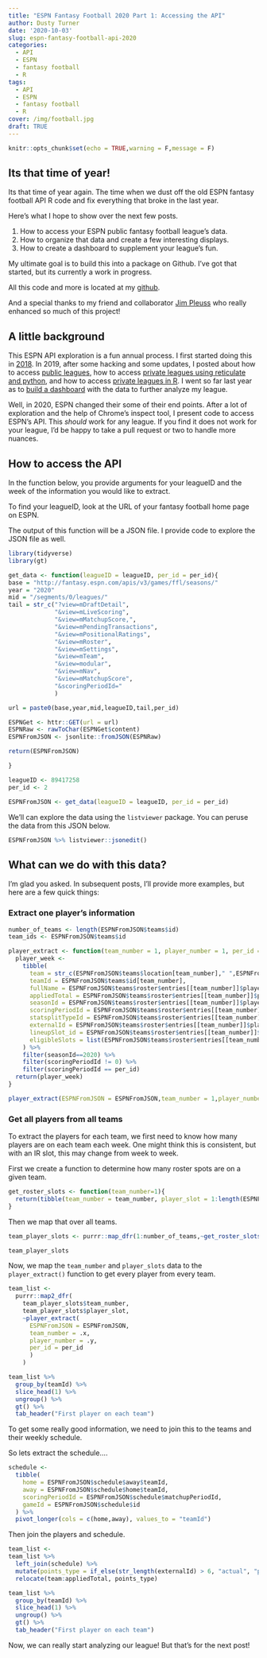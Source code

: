 ```yaml
---
title: "ESPN Fantasy Football 2020 Part 1: Accessing the API"
author: Dusty Turner
date: '2020-10-03'
slug: espn-fantasy-football-api-2020
categories:
  - API
  - ESPN
  - fantasy football
  - R
tags:
  - API
  - ESPN
  - fantasy football
  - R
cover: /img/football.jpg
draft: TRUE
---
```


```r
knitr::opts_chunk$set(echo = TRUE,warning = F,message = F)
```

## Its that time of year!

Its that time of year again.  The time when we dust off the old ESPN fantasy football API R code and fix everything that broke in the last year.  

Here's what I hope to show over the next few posts.

1. How to access your ESPN public fantasy football league's data.
2. How to organize that data and create a few interesting displays.
3. How to create a dashboard to supplement your league's fun.

My ultimate goal is to build this into a package on Github.  I've got that started, but its currently a work in progress.  

All this code and more is located at my [github](https://github.com/dusty-turner/fantasyfootball2020).

And a special thanks to my friend and collaborator [Jim Pleuss](https://www.linkedin.com/in/jim-pleuss-0a10bb81/) who really enhanced so much of this project!

## A little background

This ESPN API exploration is a fun annual process.  I first started doing this in [2018](https://www.dustysturner.com/post/espn-yahoo-api-navigation/).  In 2019, after some hacking and some updates, I posted about how to access [public leagues](https://www.dustysturner.com/post/espn-fantasy-football-v3-api-an-r-solution/), how to access [private leagues using reticulate and python](https://www.dustysturner.com/post/espn-fantasy-football-v3-api-for-private-leagues-python-through-r/), and how to access [private leagues in R](https://www.dustysturner.com/post/espn-fantasy-football-v3-api-for-private-leagues-an-r-solution-finally/).  I went so far last year as to [build a dashboard](https://www.dustysturner.com/post/fantasy-football-2019-analysis/) with the data to further analyze my league.

Well, in 2020, ESPN changed their some of their end points.  After a lot of exploration and the help of Chrome's inspect tool, I present code to access ESPN's API.  This *should* work for any league.  If you find it does not work for your league, I'd be happy to take a pull request or two to handle more nuances.

## How to access the API

In the function below, you provide arguments for your leagueID and the week of the information you would like to extract.

To find your leagueID, look at the URL of your fantasy football home page on ESPN.

The output of this function will be a JSON file.  I provide code to explore the JSON file as well.  

```r
library(tidyverse)
library(gt)

get_data <- function(leagueID = leagueID, per_id = per_id){
base = "http://fantasy.espn.com/apis/v3/games/ffl/seasons/"
year = "2020"
mid = "/segments/0/leagues/"
tail = str_c("?view=mDraftDetail",
             "&view=mLiveScoring",
             "&view=mMatchupScore,",
             "&view=mPendingTransactions",
             "&view=mPositionalRatings",
             "&view=mRoster",
             "&view=mSettings",
             "&view=mTeam",
             "&view=modular",
             "&view=mNav",
             "&view=mMatchupScore",
             "&scoringPeriodId="
             )

url = paste0(base,year,mid,leagueID,tail,per_id)

ESPNGet <- httr::GET(url = url)
ESPNRaw <- rawToChar(ESPNGet$content)
ESPNFromJSON <- jsonlite::fromJSON(ESPNRaw)

return(ESPNFromJSON)

}

leagueID <- 89417258
per_id <- 2

ESPNFromJSON <- get_data(leagueID = leagueID, per_id = per_id)
```

We'll can explore the data using the `listviewer` package. You can peruse the data from this JSON below.

```r
ESPNFromJSON %>% listviewer::jsonedit()
```

## What can we do with this data?

I'm glad you asked.  In subsequent posts, I'll provide more examples, but here are a few quick things:

### Extract one player's information

```r

number_of_teams <- length(ESPNFromJSON$teams$id)
team_ids <- ESPNFromJSON$teams$id

player_extract <- function(team_number = 1, player_number = 1, per_id = per_id, ESPNFromJSON = ESPNFromJSON){
  player_week <-
    tibble(
      team = str_c(ESPNFromJSON$teams$location[team_number]," ",ESPNFromJSON$teams$nickname[team_number]),
      teamId = ESPNFromJSON$teams$id[team_number],
      fullName = ESPNFromJSON$teams$roster$entries[[team_number]]$playerPoolEntry$player$fullName[player_number],
      appliedTotal = ESPNFromJSON$teams$roster$entries[[team_number]]$playerPoolEntry$player$stats[[player_number]]$appliedTotal,
      seasonId = ESPNFromJSON$teams$roster$entries[[team_number]]$playerPoolEntry$player$stats[[player_number]]$seasonId,
      scoringPeriodId = ESPNFromJSON$teams$roster$entries[[team_number]]$playerPoolEntry$player$stats[[player_number]]$scoringPeriodId,
      statsplitTypeId = ESPNFromJSON$teams$roster$entries[[team_number]]$playerPoolEntry$player$stats[[player_number]]$statSplitTypeId,
      externalId = ESPNFromJSON$teams$roster$entries[[team_number]]$playerPoolEntry$player$stats[[player_number]]$externalId,
      lineupSlot_id = ESPNFromJSON$teams$roster$entries[[team_number]]$lineupSlotId[player_number],
      eligibleSlots = list(ESPNFromJSON$teams$roster$entries[[team_number]]$playerPoolEntry$player$eligibleSlots[[player_number]])
    ) %>%
    filter(seasonId==2020) %>%
    filter(scoringPeriodId != 0) %>%
    filter(scoringPeriodId == per_id)
  return(player_week)
}

player_extract(ESPNFromJSON = ESPNFromJSON,team_number = 1,player_number = 1,per_id = per_id) %>% gt()
```

### Get all players from all teams

To extract the players for each team, we first need to know how many players are on each team each week.  One might think this is consistent, but with an IR slot, this may change from week to week.

First we create a function to determine how many roster spots are on a given team.

```r
get_roster_slots <- function(team_number=1){
  return(tibble(team_number = team_number, player_slot = 1:length(ESPNFromJSON$teams$roster$entries[[team_number]]$playerPoolEntry$player$stats)))
}
```

Then we map that over all teams.

```r
team_player_slots <- purrr::map_dfr(1:number_of_teams,~get_roster_slots(team_number = .x))

team_player_slots
```

Now, we map the `team_number` and `player_slots` data to the `player_extract()` function to get every player from every team. 

```r
team_list <- 
  purrr::map2_dfr(
    team_player_slots$team_number,
    team_player_slots$player_slot, 
    ~player_extract(
      ESPNFromJSON = ESPNFromJSON,
      team_number = .x,
      player_number = .y, 
      per_id = per_id
      )
    )

team_list %>% 
  group_by(teamId) %>% 
  slice_head(1) %>% 
  ungroup() %>% 
  gt() %>% 
  tab_header("First player on each team")
```

To get some really good information, we need to join this to the teams and their weekly schedule.

So lets extract the schedule....

```r
schedule <-
  tibble(
    home = ESPNFromJSON$schedule$away$teamId,
    away = ESPNFromJSON$schedule$home$teamId,
    scoringPeriodId = ESPNFromJSON$schedule$matchupPeriodId,
    gameId = ESPNFromJSON$schedule$id
  ) %>%
  pivot_longer(cols = c(home,away), values_to = "teamId")
```

Then join the players and schedule.

```r
team_list <-
team_list %>% 
  left_join(schedule) %>%
  mutate(points_type = if_else(str_length(externalId) > 6, "actual", "projected")) %>%
  relocate(team:appliedTotal, points_type)

team_list %>% 
  group_by(teamId) %>% 
  slice_head(1) %>% 
  ungroup() %>% 
  gt() %>% 
  tab_header("First player on each team")
```

Now, we can really start analyzing our league!  But that's for the next post!